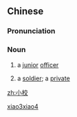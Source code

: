 ==Chinese==
{{zh-forms}}

===Pronunciation===
{{zh-pron
|m=xiǎoxiào
|cat=n
}}

===Noun===
{{zh-noun}}

# {{lb|zh|archaic}} a [[junior]] [[officer]]
# {{lb|zh|archaic}} a [[soldier]]; a [[private]]

[[Category:Mandarin archaic terms|xiao3xiao4]]

[[zh:小校]]